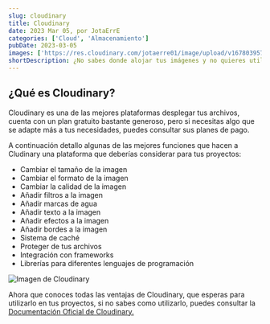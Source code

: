 ```yaml
---
slug: cloudinary
title: Cloudinary
date: 2023 Mar 05, por JotaErrE
categories: ['Cloud', 'Almacenamiento']
pubDate: 2023-03-05
images: ['https://res.cloudinary.com/jotaerre01/image/upload/v1678039572/Portfolio/wo342johhienozor6ra2.webp']
shortDescription: ¿No sabes donde alojar tus imágenes y no quieres utilizar Amazon S3? que tal si pruebas Cloudinary
---
```


## ¿Qué es Cloudinary?
Cloudinary es una de las mejores plataformas desplegar tus archivos, cuenta con un plan gratuito bastante generoso, pero si necesitas algo que se adapte más a tus necesidades, puedes consultar sus planes de pago.

A continuación detallo algunas de las mejores funciones que hacen a Cludinary una plataforma que deberías considerar para tus proyectos:
- Cambiar el tamaño de la imagen
- Cambiar el formato de la imagen
- Cambiar la calidad de la imagen
- Añadir filtros a la imagen
- Añadir marcas de agua
- Añadir texto a la imagen
- Añadir efectos a la imagen
- Añadir bordes a la imagen
- Sistema de caché
- Proteger de tus archivos
- Integración con frameworks
- Librerías para diferentes lenguajes de programación

![Imagen de Cloudinary](https://res.cloudinary.com/jotaerre01/image/upload/v1678038709/Portfolio/en5u0sl6c5mkpmegt5f2.png)

Ahora que conoces todas las ventajas de Cloudinary, que esperas para utilizarlo en tus proyectos, si no sabes como utilizarlo, puedes consultar la [Documentación Oficial de Cloudinary.](https://cloudinary.com/documentation 'link')